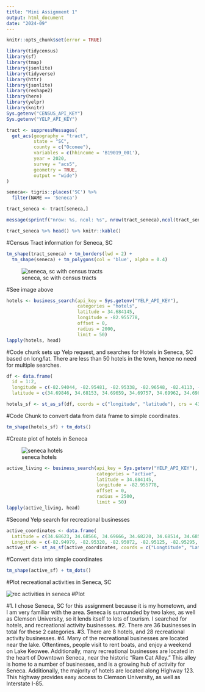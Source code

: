 ```yaml
---
title: "Mini Assignment 1"
output: html_document
date: "2024-09"
---
```

```r
knitr::opts_chunk$set(error = TRUE)
```

```r
library(tidycensus)
library(sf)
library(tmap)
library(jsonlite)
library(tidyverse)
library(httr)
library(jsonlite)
library(reshape2)
library(here)
library(yelpr)
library(knitr)
Sys.getenv("CENSUS_API_KEY")
Sys.getenv("YELP_API_KEY")
```

```r
tract <- suppressMessages(
  get_acs(geography = "tract",
          state = "SC",
          county = c("Oconee"),
          variables = c(hhincome = 'B19019_001'),
          year = 2020,
          survey = "acs5",
          geometry = TRUE,
          output = "wide")
)

seneca<- tigris::places('SC') %>%
  filter(NAME == 'Seneca')

tract_seneca <- tract[seneca,]

message(sprintf("nrow: %s, ncol: %s", nrow(tract_seneca),ncol(tract_seneca)))

tract_seneca %>% head() %>% knitr::kable()
```

#Census Tract information for Seneca, SC

```r
tm_shape(tract_seneca) + tm_borders(lwd = 2) +
  tm_shape(seneca) + tm_polygons(col = 'blue', alpha = 0.4)

```

![seneca, sc with census tracts](/Users/ryannation/Downloads/tract_seneca.png)

#See image above

```r
hotels <- business_search(api_key = Sys.getenv("YELP_API_KEY"),
                          categories = "hotels",
                          latitude = 34.684145,
                          longitude = -82.955778,
                          offset = 0,
                          radius = 2000,
                          limit = 50)
lapply(hotels, head)
```
#Code chunk sets up Yelp request, and searches for Hotels in Seneca, SC based on long/lat. There are less than 50 hotels in the town, hence no need for multiple searches.

```r
df <- data.frame(
  id = 1:2,
  longitude = c(-82.94044, -82.95481, -82.95338, -82.96548, -82.4113, -82.94573, -82.94096, -82.94233),
  latitude = c(34.69846, 34.68153, 34.69659, 34.69757, 34.69962, 34.69811, 34.69780, 34.69842))

hotels_sf <- st_as_sf(df, coords = c("longitude", "latitude"), crs = 4326)
```
#Code Chunk to convert data from data frame to simple coordinates.

```r
tm_shape(hotels_sf) + tm_dots()
```
#Create plot of hotels in Seneca

![seneca hotels](/Users/ryannation/Downloads/Seneca Hotels.png)

```r
active_living <- business_search(api_key = Sys.getenv("YELP_API_KEY"),
                                 categories = "active",
                                 latitude = 34.684145,
                                 longitude = -82.955778,
                                 offset = 0,
                                 radius = 2500,
                                 limit = 50)
lapply(active_living, head)
```
#Second Yelp search for recreational businesses
```r
active_coordinates <- data.frame(
  Latitude = c(34.68623, 34.68566, 34.69666, 34.68220, 34.68514, 34.68573, 34.68539, 34.68580, 34.87822, 34.63303, 34.71162, 34.69783, 34.69967, 34.94891, 34.69117, 34.88444, 34.79039, 34.69967, 34.69909, 34.68644, 34.68644, 34.38024, 34.69230, 34.65637, 34.67452, 34.70035, 34.69144, 34.69047),
  Longitude = c(-82.94979, -82.95320, -82.95072, -82.95125, -82.95295, -82.95457, -82.95409, -82.95387, -83.40234, -82.94111, -82.94655, -82.95119, -82.93094, -83.75480, -82.98296, -82.55630, -82.69617, -82.93094, -82.82543, -82.94939, -82.94939, -82.91890, -82.93267, -83.08280, -82.95490, -82.93938, -82.96021, -82.99287))
active_sf <- st_as_sf(active_coordinates, coords = c("Longtitude", "Latitude"), crs = 4326)
```
#Convert data into simple coordinates

```r
tm_shape(active_sf) + tm_dots()
```
#Plot recreational activities in Seneca, SC

![rec activities in seneca](/Users/ryannation/Downloads/Rec Activities in Seneca.png)
#Plot

#1. I chose Seneca, SC for this assignment because it is my hometown, and I am very familiar with the area. Seneca is surrounded by two lakes, as well as Clemson University, so it lends itself to lots of tourism. I searched for hotels, and recreational activity businesses.
#2. There are 36 businesses in total for these 2 categories.
#3. There are 8 hotels, and 28 recreational activity businesses.
#4. Many of the recreational businesses are located near the lake. Oftentimes, people visit to rent boats, and enjoy a weekend on Lake Keowee. Additionally, many recreational businesses are located in the heart of Downtown Seneca, near the historic "Ram Cat Alley." This alley is home to a number of businesses, and is a growing hub of activity for Seneca. Additionally, the majority of hotels are located along Highway 123. This highway provides easy access to Clemson University, as well as Interstate I-85.